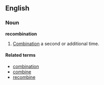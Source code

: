==English==
===Noun===
'''recombination'''

#[[Combination]] a second or additional time.

====Related terms====
*[[combination]]
*[[combine]]
*[[recombine]]